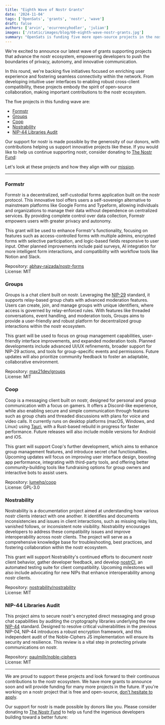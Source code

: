 ```yaml
---
title: "Eighth Wave of Nostr Grants"
date: '2024-11-04'
tags: ['OpenSats', 'grants', 'nostr', 'wave']
draft: false
authors: ['arvin', 'ecurrencyhodler', 'julian']
images: ['/static/images/blog/60-eighth-wave-nostr-grants.jpg']
summary: "OpenSats is funding five more open-source projects in the nostr ecosystem."
---
```


We're excited to announce our latest wave of grants supporting projects that
advance the nostr ecosystem, empowering developers to push the boundaries of
privacy, autonomy, and innovative communication.

In this round, we're backing five initiatives focused on enriching user
experience and fostering seamless connectivity within the network. From
developing intuitive user interfaces to enabling robust cross-client
compatibility, these projects embody the spirit of open-source collaboration,
making important contributions to the nostr ecosystem.

The five projects in this funding wave are:

- [Formstr](#formstr)
- [Groups](#groups)
- [Coop](#coop)
- [Nostrability](#nostrability)
- [NIP-44 Libraries Audit](#nip-44-libraries-audit)

Our support for nostr is made possible by the generosity of our donors, with
contributions helping us support innovative projects like these. If you would
like to help us continue supporting nostr, consider donating to [The Nostr
Fund](/funds/nostr):

<center>
    <DonateToNostrFundButton/>
</center>

Let's look at these projects and how they align with our
[mission](/mission).

---

### Formstr

Formstr is a decentralized, self-custodial forms application built on the nostr
protocol. This innovative tool offers users a self-sovereign alternative to
mainstream platforms like Google Forms and Typeform, allowing individuals and
organizations to manage their data without dependence on centralized services.
By providing complete control over data collection, Formstr empowers users with
greater privacy and autonomy.

This grant will be used to enhance Formstr's functionality, focusing on features
such as access-controlled forms with multiple admins, encrypted forms with
selective participation, and logic-based fields responsive to user input. Other
planned improvements include paid surveys, AI integration for more intelligent
form interactions, and compatibility with workflow tools like Notion and Slack.

Repository: [abhay-raizada/nostr-forms](https://github.com/abhay-raizada/nostr-forms)  
License: MIT

### Groups

Groups is a chat client built on nostr. Leveraging the
[NIP-29](https://github.com/nostr-protocol/nips/blob/master/29.md) standard, it
supports relay-based group chats with advanced moderation features. Users can
create, join, and manage groups with unique identifiers, where access is
governed by relay-enforced rules. With features like threaded conversations,
event handling, and moderation tools, Groups aims to provide a user-friendly and
robust platform for decentralized group interactions within the nostr ecosystem.

This grant will be used to focus on group management capabilities, user-friendly
interface improvements, and expanded moderation tools. Planned developments
include advanced UI/UX refinements, broader support for NIP-29 actions, and
tools for group-specific events and permissions. Future updates will also
prioritize community feedback to foster an adaptable, collaborative
environment​.

Repository: [max21dev/groups](https://github.com/max21dev/groups)  
License: MIT

### Coop

Coop is a messaging client built on nostr, designed for personal and group
communication with a focus on gamers. It offers a Discord-like experience, while
also enabling secure and simple communication through features such as group
chats and threaded discussions with plans for voice and video calls. It
currently runs on desktop platforms (macOS, Windows, and Linux) using
[Tauri](https://tauri.app/start/), with a Rust-based rebuild in progress for
faster performance. Future releases will also include mobile versions for
Android and iOS.

This grant will support Coop's further development, which aims to enhance group
management features, and introduce secret chat functionalities. Upcoming updates
will focus on improving user interface design, boosting app performance,
integrating with third-party tools, and offering better community-building tools
like fundraising options for group owners and interactive bots to assist users.

Repository: [lumehq/coop](https://github.com/lumehq/coop)  
License: GPL-3.0

### Nostrability

Nostrability is a documentation project aimed at understanding how various nostr
clients interact with one another. It identifies and documents inconsistencies
and issues in client interactions, such as missing relay lists, vanished
follows, or inconsistent note visibility. Nostrability encourages developers to
address these compatibility issues and improve interoperability across nostr
clients. The project will serve as a comprehensive knowledge base for
troubleshooting, best practices, and fostering collaboration within the nostr
ecosystem.

This grant will support Nostrability's continued efforts to document nostr
client behavior, gather developer feedback, and develop
[nostrCI](https://github.com/nostrCI), an automated testing suite for client
compatibility. Upcoming milestones will also include advocating for new NIPs
that enhance interoperability among nostr clients.

Repository:
[nostrability/nostrability](https://github.com/nostrability/nostrability)  
License: MIT

### NIP-44 Libraries Audit

This project aims to secure nostr's encrypted direct messaging and group chat
capabilities by auditing the cryptography libraries underlying the new [NIP-44]
standard. Designed to resolve critical vulnerabilities in the previous NIP-04,
NIP-44 introduces a robust encryption framework, and this independent audit of
the Noble-Ciphers JS implementation will ensure its security and resilience.
This review is a vital step in protecting private communications on nostr.

Repository:
[paulmillr/noble-ciphers](https://github.com/paulmillr/noble-ciphers)  
License: MIT

[NIP-44]: https://github.com/nostr-protocol/nips/blob/master/44.md

---

We are proud to support these projects and look forward to their continuous
contributions to the nostr ecosystem. We have more grants to announce soon and
will provide funding for many more projects in the future. If you're working on
a nostr project that is free and open-source, [don't hesitate to
apply](/apply).

Our support for nostr is made possible by donors like you. Please consider
donating to [The Nostr Fund](/funds/nostr) to help us fund
the ingenious developers building toward a better future:

<center>
    <DonateToNostrFundButton/>
</center>
